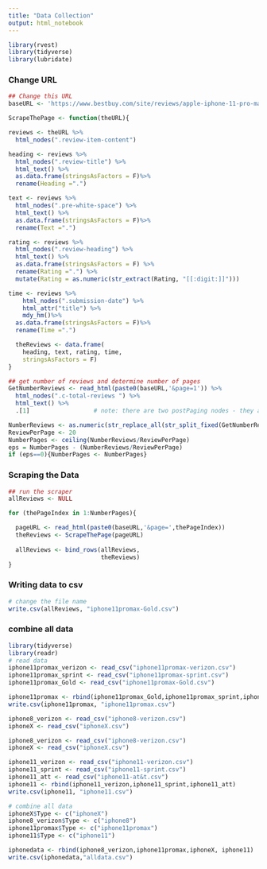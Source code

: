 ```yaml
---
title: "Data Collection"
output: html_notebook
---
```


```r
library(rvest)
library(tidyverse)
library(lubridate)
```

### Change URL
```r
## Change this URL
baseURL <- 'https://www.bestbuy.com/site/reviews/apple-iphone-11-pro-max-256gb-gold-at-t/6341325?variant=A'
```


```r
ScrapeThePage <- function(theURL){

reviews <- theURL %>%
  html_nodes(".review-item-content")

heading <- reviews %>%
  html_nodes(".review-title") %>%
  html_text() %>%
  as.data.frame(stringsAsFactors = F)%>%
  rename(Heading =".")

text <- reviews %>%
  html_nodes(".pre-white-space") %>%
  html_text() %>%
  as.data.frame(stringsAsFactors = F)%>%
  rename(Text =".")

rating <- reviews %>%
  html_nodes(".review-heading") %>%
  html_text() %>%
  as.data.frame(stringsAsFactors = F) %>%
  rename(Rating =".") %>%
  mutate(Rating = as.numeric(str_extract(Rating, "[[:digit:]]")))

time <- reviews %>%
    html_nodes(".submission-date") %>%
    html_attr("title") %>%
    mdy_hm()%>%
  as.data.frame(stringsAsFactors = F)%>%
  rename(Time =".") 

  theReviews <- data.frame(
    heading, text, rating, time,
    stringsAsFactors = F)
}
```


```r
## get number of reviews and determine number of pages 
GetNumberReviews <- read_html(paste0(baseURL,'&page=1')) %>%
  html_nodes(".c-total-reviews ") %>%
  html_text() %>%
  .[1]                  # note: there are two postPaging nodes - they are identical so we just need the first one

NumberReviews <- as.numeric(str_replace_all(str_split_fixed(GetNumberReviews," ",3)[2], "[^[:alnum:]]", ""))
ReviewPerPage <- 20
NumberPages <- ceiling(NumberReviews/ReviewPerPage)  
eps = NumberPages - (NumberReviews/ReviewPerPage)
if (eps==0){NumberPages <- NumberPages}

```

### Scraping the Data
```r

## run the scraper
allReviews <- NULL

for (thePageIndex in 1:NumberPages){

  pageURL <- read_html(paste0(baseURL,'&page=',thePageIndex))
  theReviews <- ScrapeThePage(pageURL)
  
  allReviews <- bind_rows(allReviews,
                          theReviews)
}
```

### Writing data to csv

```r
# change the file name
write.csv(allReviews, "iphone11promax-Gold.csv")
```

### combine all data
```r
library(tidyverse)
library(readr)
# read data
iphone11promax_verizon <- read_csv("iphone11promax-verizon.csv")
iphone11promax_sprint <- read_csv("iphone11promax-sprint.csv")
iphone11promax_Gold <- read_csv("iphone11promax-Gold.csv")

iphone11promax <- rbind(iphone11promax_Gold,iphone11promax_sprint,iphone11promax_verizon)
write.csv(iphone11promax, "iphone11promax.csv")

iphone8_verizon <- read_csv("iphone8-verizon.csv")
iphoneX <- read_csv("iphoneX.csv")

iphone8_verizon <- read_csv("iphone8-verizon.csv")
iphoneX <- read_csv("iphoneX.csv")

iphone11_verizon <- read_csv("iphone11-verizon.csv")
iphone11_sprint <- read_csv("iphone11-sprint.csv")
iphone11_att <- read_csv("iphone11-at&t.csv")
iphone11 <- rbind(iphone11_verizon,iphone11_sprint,iphone11_att)
write.csv(iphone11, "iphone11.csv")

# combine all data
iphoneX$Type <- c("iphoneX") 
iphone8_verizon$Type <- c("iphone8")
iphone11promax$Type <- c("iphone11promax")
iphone11$Type <- c("iphone11")

iphonedata <- rbind(iphone8_verizon,iphone11promax,iphoneX, iphone11)
write.csv(iphonedata,"alldata.csv")
```
